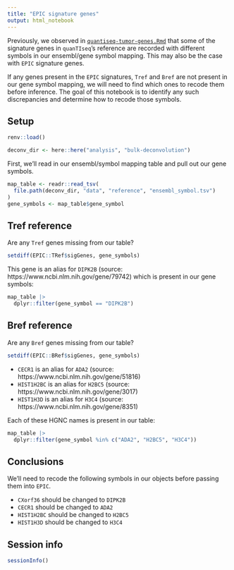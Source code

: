 ```yaml
---
title: "EPIC signature genes"
output: html_notebook
---
```


Previously, we observed in [`quantiseq-tumor-genes.Rmd`](quantiseq-tumor-genes.Rmd) that some of the signature genes in `quanTIseq`'s reference are recorded with different symbols in our ensembl/gene symbol mapping.
This may also be the case with `EPIC` signature genes.

If any genes present in the `EPIC` signatures, `Tref` and `Bref` are not present in our gene symbol mapping, we will need to find which ones to recode them before inference. 
The goal of this notebook is to identify any such discrepancies and determine how to recode those symbols.

## Setup

```r
renv::load()

deconv_dir <- here::here("analysis", "bulk-deconvolution")
```

First, we'll read in our ensembl/symbol mapping table and pull out our gene symbols.

```r
map_table <- readr::read_tsv(
  file.path(deconv_dir, "data", "reference", "ensembl_symbol.tsv")
)
gene_symbols <- map_table$gene_symbol
```


## Tref reference

Are any `Tref` genes missing from our table?

```r
setdiff(EPIC::TRef$sigGenes, gene_symbols)
```
This gene is an alias for `DIPK2B` (source: https://www.ncbi.nlm.nih.gov/gene/79742) which is present in our gene symbols:

```r
map_table |>
  dplyr::filter(gene_symbol == "DIPK2B")
```

## Bref reference


Are any `Bref` genes missing from our table?

```r
setdiff(EPIC::BRef$sigGenes, gene_symbols)
```
* `CECR1` is an alias for `ADA2` (source: https://www.ncbi.nlm.nih.gov/gene/51816)
* `HIST1H2BC` is an alias for `H2BC5` (source: https://www.ncbi.nlm.nih.gov/gene/3017)
* `HIST1H3D` is an alias for `H3C4` (source: https://www.ncbi.nlm.nih.gov/gene/8351)

Each of these HGNC names is present in our table:

```r
map_table |>
  dplyr::filter(gene_symbol %in% c("ADA2", "H2BC5", "H3C4"))
```


## Conclusions

We'll need to recode the following symbols in our objects before passing them into `EPIC`.

* `CXorf36` should be changed to `DIPK2B`
* `CECR1` should be changed to `ADA2`
* `HIST1H2BC` should be changed to `H2BC5`
* `HIST1H3D` should be changed to `H3C4`


## Session info

```r
sessionInfo()
```
